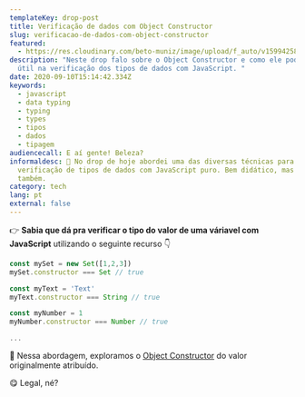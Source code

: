 ```yaml
---
templateKey: drop-post
title: Verificação de dados com Object Constructor
slug: verificacao-de-dados-com-object-constructor
featured:
  - https://res.cloudinary.com/beto-muniz/image/upload/f_auto/v1599425884/Titulo_Image_2_pst5os.jpg
description: "Neste drop falo sobre o Object Constructor e como ele pode ser
  útil na verificação dos tipos de dados com JavaScript. "
date: 2020-09-10T15:14:42.334Z
keywords:
  - javascript
  - data typing
  - typing
  - types
  - tipos
  - dados
  - tipagem
audiencecall: E aí gente! Beleza?
informaldesc: 📣 No drop de hoje abordei uma das diversas técnicas para
  verificação de tipos de dados com JavaScript puro. Bem didático, mas bem legal
  também.
category: tech
lang: pt
external: false
---
```


<Drop>

👉 **Sabia que dá pra verificar o tipo do valor de uma váriavel com JavaScript**  utilizando o seguinte recurso 👇

```javascript
const mySet = new Set([1,2,3])
mySet.constructor === Set // true

const myText = 'Text'
myText.constructor === String // true

const myNumber = 1
myNumber.constructor === Number // true

...
```

📖 Nessa abordagem, exploramos o [Object Constructor](https://developer.mozilla.org/en-US/docs/Web/JavaScript/Reference/Global_Objects/Object/constructor) do valor originalmente atribuído.

😋 Legal, né?

</Drop>